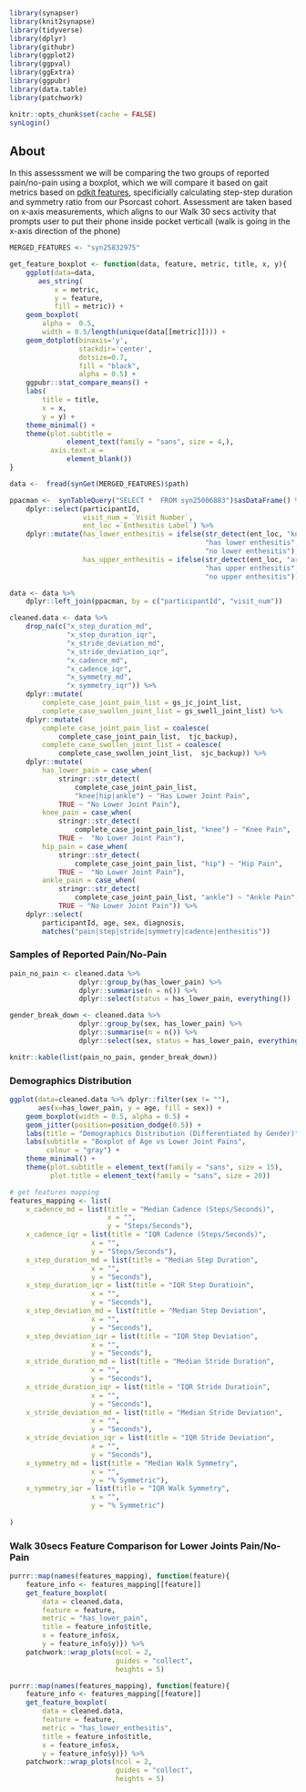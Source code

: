 ```r
library(synapser)
library(knit2synapse)
library(tidyverse)
library(dplyr)
library(githubr)
library(ggplot2)
library(ggpval)
library(ggExtra)
library(ggpubr)
library(data.table)
library(patchwork)

knitr::opts_chunk$set(cache = FALSE)
synLogin()
```

## About
In this assesssment we will be comparing the two groups of reported pain/no-pain using a boxplot, which we will compare it based on gait metrics based on [pdkit features](https://pdkit.readthedocs.io/en/latest/gait.html), specificially calculating step-step duration and symmetry ratio from our Psorcast cohort. Assessment are taken based on x-axis measurements, which aligns to our Walk 30 secs activity that prompts user to put their phone inside pocket verticall (walk is going in the x-axis direction of the phone)

```r
MERGED_FEATURES <- "syn25832975"
```

```r
get_feature_boxplot <- function(data, feature, metric, title, x, y){
    ggplot(data=data, 
       aes_string(
           x = metric, 
           y = feature,
           fill = metric)) +
    geom_boxplot(
        alpha =  0.5,
        width = 0.5/length(unique(data[[metric]]))) +
    geom_dotplot(binaxis='y', 
                 stackdir='center', 
                 dotsize=0.7, 
                 fill = "black", 
                 alpha = 0.5) +
    ggpubr::stat_compare_means() +
    labs(
        title = title,
        x = x, 
        y = y) +
    theme_minimal() +  
    theme(plot.subtitle = 
              element_text(family = "sans", size = 4,),
          axis.text.x = 
              element_blank())
}
```

```r
data <-  fread(synGet(MERGED_FEATURES)$path)

ppacman <-  synTableQuery("SELECT *  FROM syn25006883")$asDataFrame() %>% 
    dplyr::select(participantId, 
                  visit_num = `Visit Number`, 
                  ent_loc =`Enthesitis Label`) %>%
    dplyr::mutate(has_lower_enthesitis = ifelse(str_detect(ent_loc, "knee|achilles"), 
                                                "has lower enthesitis", 
                                                "no lower enthesitis"),
                  has_upper_enthesitis = ifelse(str_detect(ent_loc, "arm"), 
                                                "has upper enthesitis", 
                                                "no upper enthesitis"))

data <- data %>%
    dplyr::left_join(ppacman, by = c("participantId", "visit_num"))
```


```r
cleaned.data <- data %>% 
    drop_na(c("x_step_duration_md",
              "x_step_duration_iqr",
              "x_stride_deviation_md",
              "x_stride_deviation_iqr",
              "x_cadence_md",
              "x_cadence_iqr",
              "x_symmetry_md",
              "x_symmetry_iqr")) %>%
    dplyr::mutate(
        complete_case_joint_pain_list = gs_jc_joint_list,
        complete_case_swollen_joint_list = gs_swell_joint_list) %>%
    dplyr::mutate(
        complete_case_joint_pain_list = coalesce(
            complete_case_joint_pain_list,  tjc_backup),
        complete_case_swollen_joint_list = coalesce(
            complete_case_swollen_joint_list,  sjc_backup)) %>%
    dplyr::mutate(
        has_lower_pain = case_when(
            stringr::str_detect(
                complete_case_joint_pain_list, 
                "knee|hip|ankle") ~ "Has Lower Joint Pain", 
            TRUE ~ "No Lower Joint Pain"),
        knee_pain = case_when(
            stringr::str_detect(
                complete_case_joint_pain_list, "knee") ~ "Knee Pain", 
            TRUE ~  "No Lower Joint Pain"),
        hip_pain = case_when(
            stringr::str_detect(
                complete_case_joint_pain_list, "hip") ~ "Hip Pain", 
            TRUE ~  "No Lower Joint Pain"),
        ankle_pain = case_when(
            stringr::str_detect(
                complete_case_joint_pain_list, "ankle") ~ "Ankle Pain", 
            TRUE ~ "No Lower Joint Pain")) %>%
    dplyr::select(
        participantId, age, sex, diagnosis, 
        matches("pain|step|stride|symmetry|cadence|enthesitis"))
```

### Samples of Reported Pain/No-Pain
```r
pain_no_pain <- cleaned.data %>% 
                 dplyr::group_by(has_lower_pain) %>% 
                 dplyr::summarise(n = n()) %>%
                 dplyr::select(status = has_lower_pain, everything())

gender_break_down <- cleaned.data %>% 
                 dplyr::group_by(sex, has_lower_pain) %>% 
                 dplyr::summarise(n = n()) %>%
                 dplyr::select(sex, status = has_lower_pain, everything())

knitr::kable(list(pain_no_pain, gender_break_down))
```

### Demographics Distribution
```r
ggplot(data=cleaned.data %>% dplyr::filter(sex != ""), 
       aes(x=has_lower_pain, y = age, fill = sex)) +
    geom_boxplot(width = 0.5, alpha = 0.5) +
    geom_jitter(position=position_dodge(0.5)) +
    labs(title = "Demographics Distribution (Differentiated by Gender)") +
    labs(subtitle = "Boxplot of Age vs Lower Joint Pains",
         colour = "gray") +
    theme_minimal() +  
    theme(plot.subtitle = element_text(family = "sans", size = 15),
          plot.title = element_text(family = "sans", size = 20))
```

```r
# get features mapping
features_mapping <- list(
    x_cadence_md = list(title = "Median Cadence (Steps/Seconds)",
                        x = "",
                        y = "Steps/Seconds"),
    x_cadence_iqr = list(title = "IQR Cadence (Steps/Seconds)",
                    x = "",
                    y = "Steps/Seconds"),
    x_step_duration_md = list(title = "Median Step Duration",
                    x = "",
                    y = "Seconds"),
    x_step_duration_iqr = list(title = "IQR Step Duratioin",
                    x = "",
                    y = "Seconds"),
    x_step_deviation_md = list(title = "Median Step Deviation",
                    x = "",
                    y = "Seconds"),
    x_step_deviation_iqr = list(title = "IQR Step Deviation",
                    x = "",
                    y = "Seconds"),
    x_stride_duration_md = list(title = "Median Stride Duration",
                    x = "",
                    y = "Seconds"),
    x_stride_duration_iqr = list(title = "IQR Stride Duratioin",
                    x = "",
                    y = "Seconds"),
    x_stride_deviation_md = list(title = "Median Stride Deviation",
                    x = "",
                    y = "Seconds"),
    x_stride_deviation_iqr = list(title = "IQR Stride Deviation",
                    x = "",
                    y = "Seconds"),
    x_symmetry_md = list(title = "Median Walk Symmetry",
                    x = "",
                    y = "% Symmetric"),
    x_symmetry_iqr = list(title = "IQR Walk Symmetry",
                    x = "",
                    y = "% Symmetric")
    
)
```


### Walk 30secs Feature Comparison for Lower Joints Pain/No-Pain
```r
purrr::map(names(features_mapping), function(feature){
    feature_info <- features_mapping[[feature]]
    get_feature_boxplot(
        data = cleaned.data,
        feature = feature,
        metric = "has_lower_pain",
        title = feature_info$title,
        x = feature_info$x,
        y = feature_info$y)}) %>% 
    patchwork::wrap_plots(ncol = 2, 
                          guides = "collect",
                          heights = 5)
```

```r
purrr::map(names(features_mapping), function(feature){
    feature_info <- features_mapping[[feature]]
    get_feature_boxplot(
        data = cleaned.data,
        feature = feature,
        metric = "has_lower_enthesitis",
        title = feature_info$title,
        x = feature_info$x,
        y = feature_info$y)}) %>% 
    patchwork::wrap_plots(ncol = 2, 
                          guides = "collect",
                          heights = 5)
```



